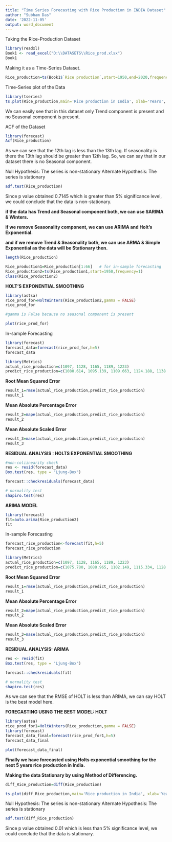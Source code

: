 ---
title: "Time Series Forecasting with Rice Production in INDIA Dataset"
author: "Subham Das"
date: '2022-11-05'
output: word_document
---


Taking the Rice-Production Dataset

```{r}
library(readxl)
Book1 <- read_excel("D:\\DATASETS\\Rice_prod.xlsx")
Book1
```

Making it as a Time-Series Dataset.

```{r}
Rice_production=ts(Book1$`Rice production`,start=1950,end=2020,frequency = 1)
```


Time-Series plot of the Data

```{r}
library(tseries)
ts.plot(Rice_production,main='Rice production in India', xlab='Years', ylab='Production', col='darkblue')
```
We can easily see that in this dataset only Trend component is present and no Seasonal component is present.



ACF of the Dataset

```{r}
library(forecast)
Acf(Rice_production)
```
As we can see that the 12th lag is less than the 13th lag.
If seasonality is there the 13th lag should be greater than 12th lag.
So, we can say that in our dataset there is no Seasonal component.



Null Hypothesis: The series is non-stationary
Alternate Hypothesis: The series is stationary


```{r}
adf.test(Rice_production)
```

Since p value obtained 0.7145 which is greater than 5% significance level, we could conclude that the data is non-stationary.



**if the data has Trend and Seasonal component both, we can use SARIMA & Winters.**

**if we remove Seasonality component, we can use ARIMA and Holt's Exponential.**

**and if we remove Trend & Seasonality both, we can use ARMA & Simple Exponential as the data will be Stationary then.**

```{r}
length(Rice_production)
```

```{r}
Rice_production1=Rice_production[1:66]   # for in-sample forecasting
Rice_production2=ts(Rice_production1,start=1950,frequency=1)
class(Rice_production2)
```


**HOLT'S EXPONENTIAL SMOOTHING**

```{r}
library(astsa)
rice_prod_for=HoltWinters(Rice_production2,gamma = FALSE) 
rice_prod_for

#gamma is False because no seasonal component is present
```


```{r}
plot(rice_prod_for)
```


In-sample Forecasting

```{r}
library(forecast)
forecast_data=forecast(rice_prod_for,h=5)
forecast_data
```


```{r}
library(Metrics)
actual_rice_production=c(1097, 1128, 1165, 1189, 1223)
predict_rice_production=c(1080.614, 1095.139, 1109.663, 1124.188, 1138.713)
```

**Root Mean Squared Error**

```{r}
result_1=rmse(actual_rice_production,predict_rice_production)
result_1
```

**Mean Absolute Percentage Error**

```{r}
result_2=mape(actual_rice_production,predict_rice_production)
result_2
```

**Mean Absolute Scaled Error**

```{r}
result_3=mase(actual_rice_production,predict_rice_production)
result_3
```


**RESIDUAL ANALYSIS : HOLTS EXPONENTIAL SMOOTHING**

```{r}
#non-coliinearity check
res <- resid(forecast_data)
Box.test(res, type = "Ljung-Box")
```


```{r}
forecast::checkresiduals(forecast_data)
```

```{r}
# normality test
shapiro.test(res)
```


**ARIMA MODEL**

```{r}
library(forecast)
fit=auto.arima(Rice_production2)
fit
```

In-sample Forecasting

```{r}
forecast_rice_production<-forecast(fit,h=5)
forecast_rice_production
```

```{r}
library(Metrics)
actual_rice_production=c(1097, 1128, 1165, 1189, 1223)
predict_rice_production=c(1075.780, 1088.965, 1102.149, 1115.334, 1128.519)
```


**Root Mean Squared Error**

```{r}
result_1=rmse(actual_rice_production,predict_rice_production)
result_1
```

**Mean Absolute Percentage Error**

```{r}
result_2=mape(actual_rice_production,predict_rice_production)
result_2
```

**Mean Absolute Scaled Error**

```{r}
result_3=mase(actual_rice_production,predict_rice_production)
result_3
```


**RESIDUAL ANALYSIS: ARIMA**

```{r}
res <- resid(fit)
Box.test(res, type = "Ljung-Box")
```

```{r}
forecast::checkresiduals(fit)
```

```{r}
# normality test
shapiro.test(res)
```


As we can see that the RMSE of HOLT is less than ARIMA, we can say HOLT is the best model here.

**FORECASTING USING THE BEST MODEL: HOLT**

```{r}
library(astsa)
rice_prod_for1=HoltWinters(Rice_production,gamma = FALSE)
library(forecast)
forecast_data_final=forecast(rice_prod_for1,h=5)
forecast_data_final
```

```{r}
plot(forecast_data_final)
```

**Finally we have forecasted using Holts exponential smoothing for the next 5 years rice production in India.**



**Making the data Stationary by using Method of Differencing.**

```{r}
diff_Rice_production=diff(Rice_production)
```

```{r}
ts.plot(diff_Rice_production,main='Rice production in India', xlab='Years', ylab='Production', col='darkblue')
```


Null Hypothesis: The series is non-stationary
Alternate Hypothesis: The series is stationary


```{r}
adf.test(diff_Rice_production)
```

Since p value obtained 0.01 which is less than 5% significance level, we could conclude that the data is stationary.